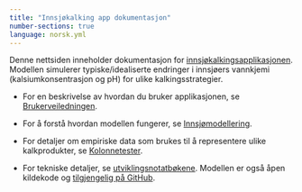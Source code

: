 ```yaml
---
title: "Innsjøkalking app dokumentasjon"
number-sections: true
language: norsk.yml
---
```


Denne nettsiden inneholder dokumentasjon for [innsjøkalkingsapplikasjonen](https://lake-liming.t.niva.no/). Modellen simulerer typiske/idealiserte endringer i innsjøers vannkjemi (kalsiumkonsentrasjon og pH) for ulike kalkingsstrategier.

 * For en beskrivelse av hvordan du bruker applikasjonen, se [Brukerveiledningen](https://nivanorge.github.io/lake_liming_app/user-guide.html).

 * For å forstå hvordan modellen fungerer, se [Innsjømodellering](https://nivanorge.github.io/lake_liming_app/lake-modelling.html).

 * For detaljer om empiriske data som brukes til å representere ulike kalkprodukter, se [Kolonnetester](https://nivanorge.github.io/lake_liming_app/column-tests.html).

 * For tekniske detaljer, se [utviklingsnotatbøkene](https://github.com/NIVANorge/lake_liming_app/tree/main/notebooks#development-notebooks). Modellen er også åpen kildekode og [tilgjengelig på GitHub](https://github.com/NIVANorge/lake_liming_app).